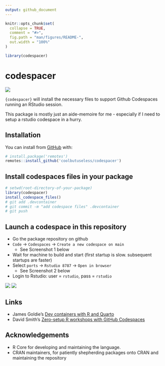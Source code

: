 ```yaml
---
output: github_document
---
```


<!-- README.md is generated from README.Rmd. Please edit that file -->

```r
knitr::opts_chunk$set(
  collapse = TRUE,
  comment = "#>",
  fig.path = "man/figures/README-",
  out.width = "100%"
)

library(codespacer)
```

# codespacer

<!-- badges: start -->
![](https://img.shields.io/badge/cool-useless-green.svg)
<!-- badges: end -->

`{codespacer}` will install the necessary files to support Github Codespaces 
running an RStudio session.

This package is mostly just an aide-memoire for me - especially if I need to setup
a rstudio codespace in a hurry.

## Installation

You can install from [GitHub](https://github.com/coolbutuseless/codespacer) with:

``` r
# install.package('remotes')
remotes::install_github('coolbutuseless/codespacer')
```

## Install codespaces files in your package


```r
# setwd(root-directory-of-your-package)
library(codespacer)
install_codespace_files()
# git add .devcontainer
# git commit -m "add codespace files" .devcontainer
# git push
```


## Launch a codespace in this repository

* Go the package repository on github
* `Code` -> `Codespaces` -> `Create a new codespace on main`
    * See Screenshot 1 below
* Wait for machine to build and start (first startup is slow. subsequent startups are faster)
* Select `ports` -> `Rstudio 8787` -> `Open in browser`
    * See Screenshot 2 below
* Login to Rstudio:  user = `rstudio`, pass = `rstudio`


<img src="man/figures/github.png" />
<img src="man/figures/rstudio.png" />

## Links

* James Goldie's [Dev containers with R and Quarto](https://jamesgoldie.dev/writing/dev-containers-in-r/)
* David Smith's [Zero-setup R workshops with GitHub Codespaces](https://github.com/revodavid/devcontainers-rstudio)


## Acknowledgements

* R Core for developing and maintaining the language.
* CRAN maintainers, for patiently shepherding packages onto CRAN and maintaining
  the repository
